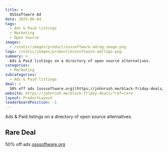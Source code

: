 ```yaml
---
title: >
  OSSsoftware Ad
date: 2025-06-04
tags:
  - Ads & Paid listings
  - Marketing
  - Open Source
images:
  - /static/images/product/osssoftware-ad/og-image.png
logo: /static/images/product/osssoftware-ad/logo.png
summary: >
  Ads & Paid listings on a directory of open source alternatives.
categories:
  - Marketing
subcategories:
  - Ads & Paid listings
deal: >
  50% off ads [osssoftware.org](https://johnrush.me/black-friday-deals/?ref=rare)
website: https://johnrush.me/black-friday-deals/?ref=rare
layout: ProductLayout
leaderboardPosition: -1
---
```

Ads & Paid listings on a directory of open source alternatives.

## Rare Deal

50% off ads [osssoftware.org](https://johnrush.me/black-friday-deals/?ref=rare)

